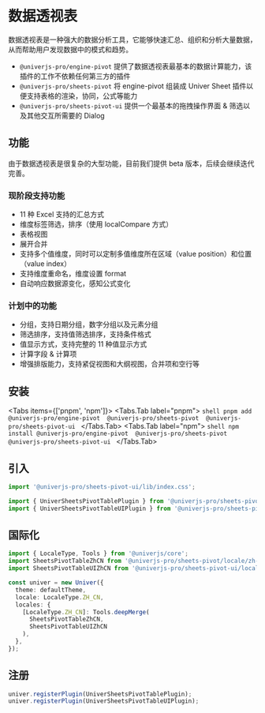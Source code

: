 

# 数据透视表

<BadgeGroup values={[UniverTypes.SHEET]} value={UniverTypes.SHEET} />

<Sandbox entryFile={entryFile} />

数据透视表是一种强大的数据分析工具，它能够快速汇总、组织和分析大量数据，从而帮助用户发现数据中的模式和趋势。

- `@univerjs-pro/engine-pivot` 提供了数据透视表最基本的数据计算能力，该插件的工作不依赖任何第三方的插件
- `@univerjs-pro/sheets-pivot` 将 engine-pivot 组装成 Univer Sheet 插件以便支持表格的渲染，协同，公式等能力
- `@univerjs-pro/sheets-pivot-ui` 提供一个最基本的拖拽操作界面 & 筛选以及其他交互所需要的 Dialog

## 功能

<Callout>
由于数据透视表是很复杂的大型功能，目前我们提供 beta 版本，后续会继续迭代完善。
</Callout>

### 现阶段支持功能

- 11 种 Excel 支持的汇总方式
- 维度标签筛选，排序（使用 localCompare 方式）
- 表格视图
- 展开合并
- 支持多个值维度，同时可以定制多值维度所在区域（value position）和位置（value index）
- 支持维度重命名，维度设置 format
- 自动响应数据源变化，感知公式变化

### 计划中的功能

- 分组，支持日期分组，数字分组以及元素分组
- 筛选排序，支持值筛选排序，支持条件格式
- 值显示方式，支持完整的 11 种值显示方式
- 计算字段 & 计算项
- 增强排版能力，支持紧促视图和大纲视图，合并项和空行等

## 安装

<Tabs items={['pnpm', 'npm']}>
  <Tabs.Tab label="pnpm">
    ```shell
    pnpm add @univerjs-pro/engine-pivot  @univerjs-pro/sheets-pivot  @univerjs-pro/sheets-pivot-ui
    ```
  </Tabs.Tab>
  <Tabs.Tab label="npm">
    ```shell
    npm install @univerjs-pro/engine-pivot  @univerjs-pro/sheets-pivot  @univerjs-pro/sheets-pivot-ui
    ```
  </Tabs.Tab>
</Tabs>

## 引入

```typescript
import '@univerjs-pro/sheets-pivot-ui/lib/index.css';

import { UniverSheetsPivotTablePlugin } from '@univerjs-pro/sheets-pivot';
import { UniverSheetsPivotTableUIPlugin } from '@univerjs-pro/sheets-pivot-ui';
```

## 国际化

```typescript
import { LocaleType, Tools } from '@univerjs/core';
import SheetsPivotTableZhCN from '@univerjs-pro/sheets-pivot/locale/zh-CN';
import SheetsPivotTableUIZhCN from '@univerjs-pro/sheets-pivot-ui/locale/zh-CN';

const univer = new Univer({
  theme: defaultTheme,
  locale: LocaleType.ZH_CN,
  locales: {
    [LocaleType.ZH_CN]: Tools.deepMerge(
      SheetsPivotTableZhCN,
      SheetsPivotTableUIZhCN
    ),
  },
});
```

## 注册

```typescript
univer.registerPlugin(UniverSheetsPivotTablePlugin);
univer.registerPlugin(UniverSheetsPivotTableUIPlugin);
```
